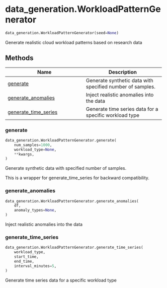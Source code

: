 # data_generation.WorkloadPatternGenerator { #cloud_sim.data_generation.WorkloadPatternGenerator }

```python
data_generation.WorkloadPatternGenerator(seed=None)
```

Generate realistic cloud workload patterns based on research data

## Methods

| Name | Description |
| --- | --- |
| [generate](#cloud_sim.data_generation.WorkloadPatternGenerator.generate) | Generate synthetic data with specified number of samples. |
| [generate_anomalies](#cloud_sim.data_generation.WorkloadPatternGenerator.generate_anomalies) | Inject realistic anomalies into the data |
| [generate_time_series](#cloud_sim.data_generation.WorkloadPatternGenerator.generate_time_series) | Generate time series data for a specific workload type |

### generate { #cloud_sim.data_generation.WorkloadPatternGenerator.generate }

```python
data_generation.WorkloadPatternGenerator.generate(
    num_samples=1000,
    workload_type=None,
    **kwargs,
)
```

Generate synthetic data with specified number of samples.

This is a wrapper for generate_time_series for backward compatibility.

### generate_anomalies { #cloud_sim.data_generation.WorkloadPatternGenerator.generate_anomalies }

```python
data_generation.WorkloadPatternGenerator.generate_anomalies(
    df,
    anomaly_types=None,
)
```

Inject realistic anomalies into the data

### generate_time_series { #cloud_sim.data_generation.WorkloadPatternGenerator.generate_time_series }

```python
data_generation.WorkloadPatternGenerator.generate_time_series(
    workload_type,
    start_time,
    end_time,
    interval_minutes=5,
)
```

Generate time series data for a specific workload type